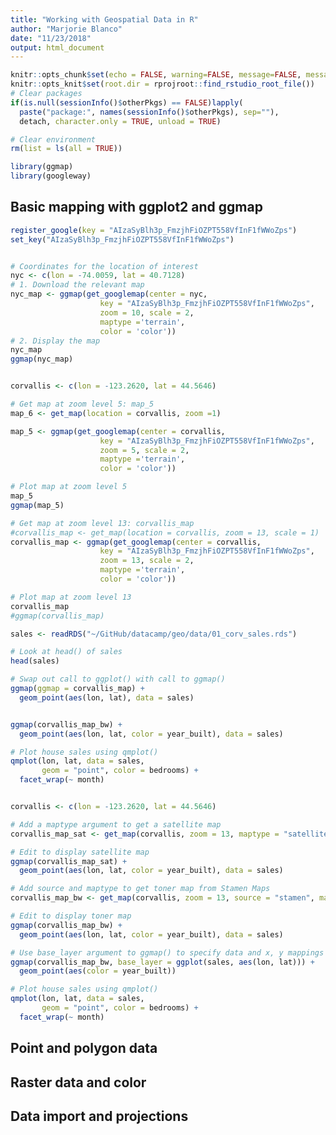 ```yaml
---
title: "Working with Geospatial Data in R"
author: "Marjorie Blanco"
date: "11/23/2018"
output: html_document
---
```


```r
knitr::opts_chunk$set(echo = FALSE, warning=FALSE, message=FALSE, message=FALSE)
knitr::opts_knit$set(root.dir = rprojroot::find_rstudio_root_file())
# Clear packages 
if(is.null(sessionInfo()$otherPkgs) == FALSE)lapply(
  paste("package:", names(sessionInfo()$otherPkgs), sep=""), 
  detach, character.only = TRUE, unload = TRUE)

# Clear environment
rm(list = ls(all = TRUE))

library(ggmap)
library(googleway)


```

## Basic mapping with ggplot2 and ggmap

```r
register_google(key = "AIzaSyBlh3p_FmzjhFiOZPT558VfInF1fWWoZps")
set_key("AIzaSyBlh3p_FmzjhFiOZPT558VfInF1fWWoZps")


# Coordinates for the location of interest
nyc <- c(lon = -74.0059, lat = 40.7128)
# 1. Download the relevant map
nyc_map <- ggmap(get_googlemap(center = nyc,
                    key = "AIzaSyBlh3p_FmzjhFiOZPT558VfInF1fWWoZps",
                    zoom = 10, scale = 2,
                    maptype ='terrain',
                    color = 'color'))
# 2. Display the map
nyc_map
ggmap(nyc_map)


corvallis <- c(lon = -123.2620, lat = 44.5646)

# Get map at zoom level 5: map_5
map_6 <- get_map(location = corvallis, zoom =1)

map_5 <- ggmap(get_googlemap(center = corvallis,
                    key = "AIzaSyBlh3p_FmzjhFiOZPT558VfInF1fWWoZps",
                    zoom = 5, scale = 2,
                    maptype ='terrain',
                    color = 'color'))

# Plot map at zoom level 5
map_5
ggmap(map_5)

# Get map at zoom level 13: corvallis_map
#corvallis_map <- get_map(location = corvallis, zoom = 13, scale = 1)
corvallis_map <- ggmap(get_googlemap(center = corvallis,
                    key = "AIzaSyBlh3p_FmzjhFiOZPT558VfInF1fWWoZps",
                    zoom = 13, scale = 2,
                    maptype ='terrain',
                    color = 'color'))

# Plot map at zoom level 13
corvallis_map
#ggmap(corvallis_map)

sales <- readRDS("~/GitHub/datacamp/geo/data/01_corv_sales.rds")

# Look at head() of sales
head(sales)

# Swap out call to ggplot() with call to ggmap()
ggmap(ggmap = corvallis_map) +
  geom_point(aes(lon, lat), data = sales)


ggmap(corvallis_map_bw) +
  geom_point(aes(lon, lat, color = year_built), data = sales)

# Plot house sales using qmplot()
qmplot(lon, lat, data = sales, 
       geom = "point", color = bedrooms) +
  facet_wrap(~ month)


corvallis <- c(lon = -123.2620, lat = 44.5646)

# Add a maptype argument to get a satellite map
corvallis_map_sat <- get_map(corvallis, zoom = 13, maptype = "satellite")

# Edit to display satellite map
ggmap(corvallis_map_sat) +
  geom_point(aes(lon, lat, color = year_built), data = sales)

# Add source and maptype to get toner map from Stamen Maps
corvallis_map_bw <- get_map(corvallis, zoom = 13, source = "stamen", maptype = "toner")

# Edit to display toner map
ggmap(corvallis_map_bw) +
  geom_point(aes(lon, lat, color = year_built), data = sales)

# Use base_layer argument to ggmap() to specify data and x, y mappings
ggmap(corvallis_map_bw, base_layer = ggplot(sales, aes(lon, lat))) +
  geom_point(aes(color = year_built))

# Plot house sales using qmplot()
qmplot(lon, lat, data = sales, 
       geom = "point", color = bedrooms) +
  facet_wrap(~ month)


```


## Point and polygon data

## Raster data and color

## Data import and projections